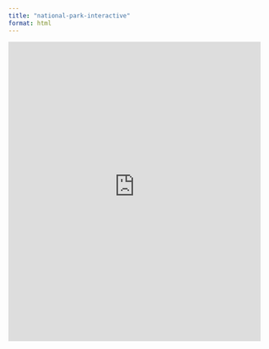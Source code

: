 ```yaml
---
title: "national-park-interactive"
format: html
---
```



<iframe src="https://harper-noteboom.shinyapps.io/proj_6_shiny/" width="100%" height="600px" frameborder="0">

</iframe>



